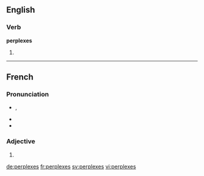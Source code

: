 ==English==

===Verb===
'''perplexes'''

# {{third-person singular of|[[perplex]]}}

----

==French==

===Pronunciation===
* {{IPA|/pɛʁ.plɛks/|lang=fr}}, {{X-SAMPA|/pER.plEks@/|lang=fr}}
* {{homophones|perplexe|lang=fr}}
* {{hyphenation|per|plexes|lang=fr}}

===Adjective===
{{fr-adj-form}} {{m|f|p}}

# {{form of|plural|perplexe|lang=fr}}

[[de:perplexes]]
[[fr:perplexes]]
[[sv:perplexes]]
[[vi:perplexes]]